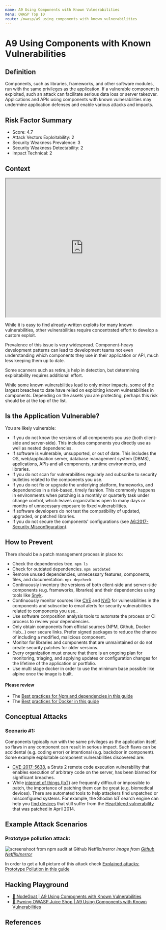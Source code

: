 ```yaml
---
name: A9 Using Components with Known Vulnerabilities
menu: OWASP Top 10
route: /owasp/a9_using_components_with_known_vulnerabilities
---
```


# A9 Using Components with Known Vulnerabilities



## Definition

Components, such as libraries, frameworks, and other software modules, run with the same
privileges as the application. If a vulnerable component is exploited, such an attack can facilitate
serious data loss or server takeover. Applications and APIs using components with known
vulnerabilities may undermine application defenses and enable various attacks and impacts. 

## Risk Factor Summary

- Score: 4.7
- Attack Vectors Exploitability: 2
- Security Weakness Prevalence: 3
- Security Weakness Detectability: 2
- Impact Technical: 2

## Context

<iframe width="100%" height="450"
src="https://www.youtube.com/embed/IGsNYVDKRV0">
</iframe>


While it is easy to find already-written
exploits for many known
vulnerabilities, other vulnerabilities
require concentrated effort to develop
a custom exploit.


Prevalence of this issue is very widespread.
Component-heavy development patterns can lead to
development teams not even understanding which
components they use in their application or API,
much less keeping them up to date.


Some scanners such as retire.js help in detection,
but determining exploitability requires additional
effort.


While some known vulnerabilities
lead to only minor impacts, some of
the largest breaches to date have
relied on exploiting known
vulnerabilities in components.
Depending on the assets you are
protecting, perhaps this risk should
be at the top of the list.

## Is the Application Vulnerable?

You are likely vulnerable:
- If you do not know the versions of all components you use
(both client-side and server-side). This includes components
you directly use as well as nested dependencies.
- If software is vulnerable, unsupported, or out of date. This
includes the OS, web/application server, database
management system (DBMS), applications, APIs and all
components, runtime environments, and libraries.
- If you do not scan for vulnerabilities regularly and subscribe to
security bulletins related to the components you use.
- If you do not fix or upgrade the underlying platform,
frameworks, and dependencies in a risk-based, timely fashion.
This commonly happens in environments when patching is a
monthly or quarterly task under change control, which leaves
organizations open to many days or months of unnecessary
exposure to fixed vulnerabilities.
- If software developers do not test the compatibility of updated,
upgraded, or patched libraries.
- If you do not secure the components' configurations
(see [A6:2017-Security Misconfiguration](/owasp/a6_security_misconfiguration)).

## How to Prevent

There should be a patch management process in place to:
- Check the dependencies tree. `npm ls`
- Check for outdated dependencies. `npm outdated`
- Remove unused dependencies, unnecessary features,
components, files, and documentation. `npx depcheck`
- Continuously inventory the versions of both client-side and
server-side components (e.g. frameworks, libraries) and their
dependencies using tools like [Snyk](https://support.snyk.io/hc/en-us/articles/360003919937-Getting-started-with-the-CLI). 
- Continuously monitor sources like [CVE](https://cve.mitre.org/) and [NVD](https://nvd.nist.gov/)
for vulnerabilities in the components and subscribe to email
alerts for security vulnerabilities related to components you
use.. 
- Use software composition
analysis tools to automate the process or CI process to review your dependencies. 
- Only obtain components from official sources (NPM, Github, Docker Hub...) over secure links.
Prefer signed packages to reduce the chance of including a
modified, malicious component.
- Monitor for libraries and components that are unmaintained or
do not create security patches for older versions. 
- Every organization must ensure that there is an ongoing plan for
monitoring, triaging, and applying updates or configuration
changes for the lifetime of the application or portfolio. 
- Use multi stage docker in order to use the minimum base possible like alpine once the image is built.

#### Please review
- The [Best practices for Npm and dependencies in this guide](/best_practices/npm_and_dependencies)
- The [Best practices for Docker in this guide](/best_practices/docker)


## Conceptual Attacks

### Scenario #1: 
Components typically run with the same privileges
as the application itself, so flaws in any component can result in
serious impact. Such flaws can be accidental (e.g. coding error)
or intentional (e.g. backdoor in component). Some example
exploitable component vulnerabilities discovered are:
- [CVE-2017-5638](https://cve.mitre.org/cgi-bin/cvename.cgi?name=CVE-2017-5638), a Struts 2 remote code execution vulnerability
that enables execution of arbitrary code on the server, has
been blamed for significant breaches.
- While [internet of things (IoT)](https://en.wikipedia.org/wiki/Internet_of_things) are frequently difficult or
impossible to patch, the importance of patching them can be
great (e.g. biomedical devices).
There are automated tools to help attackers find unpatched or
misconfigured systems. For example, the Shodan IoT search
engine can help you [find devices](https://www.shodan.io/report/89bnfUyJ) that still suffer from
the [Heartbleed vulnerability](https://en.wikipedia.org/wiki/Heartbleed) that was patched in April 2014.


## Example Attack Scenarios

### Prototype pollution attack: 

![screenshoot from npm audit at Github Netflix/nerror](../../public/prototype_pollution_alert.png)
_Image from [Github Netflix/nerror](https://github.com/Netflix/nerror/issues/8)_


In order to get a full picture of this attack check [Explained attacks: Prototype Pollution in this guide](/attacks_explained/prototype_pollution)


## Hacking Playground

- [🐐 NodeGoat | A9 Using Components with Known Vulnerabilities](https://nodegoat.herokuapp.com/tutorial/a9)
- [🧃 Pwning OWASP Juice Shop | A9 Using Components with Known Vulnerabilities](https://pwning.owasp-juice.shop/part2/vulnerable-components.html)

## References